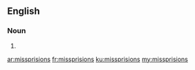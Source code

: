 ==English==

===Noun===
{{head|en}}

# {{plural of|missprision}}

[[ar:missprisions]]
[[fr:missprisions]]
[[ku:missprisions]]
[[my:missprisions]]